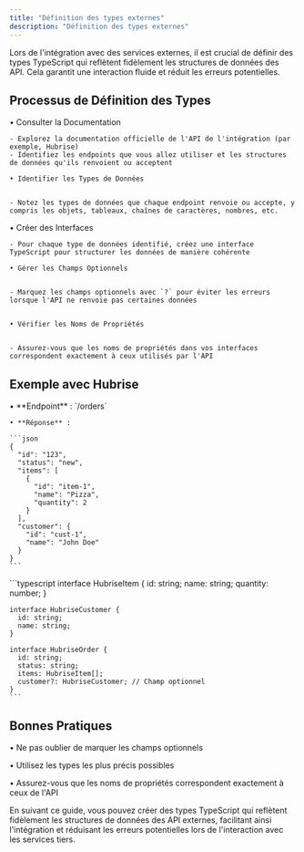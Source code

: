 ```yaml
---
title: "Définition des types externes"
description: "Définition des types externes"
---
```


<Info>
  Lors de l'intégration avec des services externes, il est crucial de définir
  des types TypeScript qui reflètent fidèlement les structures de données des
  API. Cela garantit une interaction fluide et réduit les erreurs potentielles.
</Info>

## Processus de Définition des Types

<Steps>
  <Step title="Comprendre l'API de l'Intégration">
    • Consulter la Documentation
    
    
    - Explorez la documentation officielle de l'API de l'intégration (par exemple, Hubrise)
    - Identifiez les endpoints que vous allez utiliser et les structures de données qu'ils renvoient ou acceptent

    • Identifier les Types de Données


    - Notez les types de données que chaque endpoint renvoie ou accepte, y compris les objets, tableaux, chaînes de caractères, nombres, etc.

  </Step>

  <Step title="Définir les Types en TypeScript">
    • Créer des Interfaces
    
    
    - Pour chaque type de données identifié, créez une interface TypeScript pour structurer les données de manière cohérente

    • Gérer les Champs Optionnels


    - Marquez les champs optionnels avec `?` pour éviter les erreurs lorsque l'API ne renvoie pas certaines données


    • Vérifier les Noms de Propriétés


    - Assurez-vous que les noms de propriétés dans vos interfaces correspondent exactement à ceux utilisés par l'API

  </Step>
</Steps>

## Exemple avec Hubrise

<Steps>
  <Step title="Documentation Hubrise">
    • **Endpoint** : `/orders`
    
    
    • **Réponse** :

    ```json
    {
      "id": "123",
      "status": "new",
      "items": [
        {
          "id": "item-1",
          "name": "Pizza",
          "quantity": 2
        }
      ],
      "customer": {
        "id": "cust-1",
        "name": "John Doe"
      }
    }
    ```

  </Step>

  <Step title="Définition des Types">
    ```typescript
    interface HubriseItem {
      id: string;
      name: string;
      quantity: number;
    }

    interface HubriseCustomer {
      id: string;
      name: string;
    }

    interface HubriseOrder {
      id: string;
      status: string;
      items: HubriseItem[];
      customer?: HubriseCustomer; // Champ optionnel
    }
    ```

  </Step>
</Steps>

## Bonnes Pratiques

<Steps>
  <Step title="Champs Optionnels">
    • Ne pas oublier de marquer les champs optionnels
  </Step>

<Step title="Types Précis">• Utilisez les types les plus précis possibles</Step>

  <Step title="Consistance des Noms">
    • Assurez-vous que les noms de propriétés correspondent exactement à ceux de l'API
  </Step>
</Steps>

En suivant ce guide, vous pouvez créer des types TypeScript qui reflètent
fidèlement les structures de données des API externes, facilitant ainsi
l'intégration et réduisant les erreurs potentielles lors de l'interaction avec
les services tiers.

